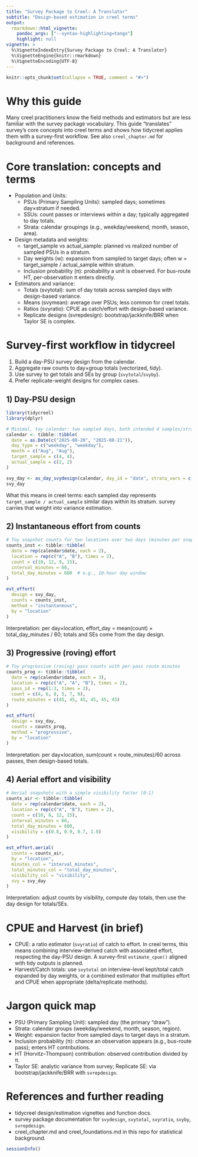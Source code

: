 ```yaml
---
title: "Survey Package to Creel: A Translator"
subtitle: "Design-based estimation in creel terms"
output:
  rmarkdown::html_vignette:
    pandoc_args: ["--syntax-highlighting=tango"]
    highlight: null
vignette: >
  %\VignetteIndexEntry{Survey Package to Creel: A Translator}
  %\VignetteEngine{knitr::rmarkdown}
  %\VignetteEncoding{UTF-8}
---
```


```r
knitr::opts_chunk$set(collapse = TRUE, comment = "#>")
```

# Why this guide

Many creel practitioners know the field methods and estimators but are less familiar with the survey package vocabulary. This guide “translates” survey’s core concepts into creel terms and shows how tidycreel applies them with a survey-first workflow. See also `creel_chapter.md` for background and references.

# Core translation: concepts and terms

- Population and Units:
  - PSUs (Primary Sampling Units): sampled days; sometimes day×stratum if needed.
  - SSUs: count passes or interviews within a day; typically aggregated to day totals.
  - Strata: calendar groupings (e.g., weekday/weekend, month, season, area).

- Design metadata and weights:
  - target_sample vs actual_sample: planned vs realized number of sampled PSUs in a stratum.
  - Day weights (w): expansion from sampled to target days; often w = target_sample / actual_sample within stratum.
  - Inclusion probability (π): probability a unit is observed. For bus-route HT, per-observation π enters directly.

- Estimators and variance:
  - Totals (svytotal): sum of day totals across sampled days with design-based variance.
  - Means (svymean): average over PSUs; less common for creel totals.
  - Ratios (svyratio): CPUE as catch/effort with design-based variance.
  - Replicate designs (svrepdesign): bootstrap/jackknife/BRR when Taylor SE is complex.

# Survey-first workflow in tidycreel

1) Build a day-PSU survey design from the calendar.
2) Aggregate raw counts to day×group totals (vectorized, tidy).
3) Use survey to get totals and SEs by group (`svytotal`/`svyby`).
4) Prefer replicate-weight designs for complex cases.

## 1) Day-PSU design

```r
library(tidycreel)
library(dplyr)

# Minimal, toy calendar: two sampled days, both intended 4 samples/stratum
calendar <- tibble::tibble(
  date = as.Date(c("2025-08-20", "2025-08-21")),
  day_type = c("weekday", "weekday"),
  month = c("Aug", "Aug"),
  target_sample = c(4, 4),
  actual_sample = c(2, 2)
)

svy_day <- as_day_svydesign(calendar, day_id = "date", strata_vars = c("day_type", "month"))
svy_day
```

What this means in creel terms: each sampled day represents `target_sample / actual_sample` similar days within its stratum. survey carries that weight into variance estimation.

## 2) Instantaneous effort from counts

```r
# Toy snapshot counts for two locations over two days (minutes per snapshot)
counts_inst <- tibble::tibble(
  date = rep(calendar$date, each = 2),
  location = rep(c("A", "B"), times = 2),
  count = c(10, 12, 9, 15),
  interval_minutes = 60,
  total_day_minutes = 600  # e.g., 10-hour day window
)

est_effort(
  design = svy_day,
  counts = counts_inst,
  method = "instantaneous",
  by = "location"
)
```

Interpretation: per day×location, effort_day = mean(count) × total_day_minutes / 60; totals and SEs come from the day design.

## 3) Progressive (roving) effort

```r
# Toy progressive (roving) pass counts with per-pass route minutes
counts_prog <- tibble::tibble(
  date = rep(calendar$date, each = 3),
  location = rep(c("A", "A", "B"), times = 2),
  pass_id = rep(1:3, times = 2),
  count = c(4, 6, 8, 5, 7, 9),
  route_minutes = c(45, 45, 45, 45, 45, 45)
)

est_effort(
  design = svy_day,
  counts = counts_prog,
  method = "progressive",
  by = "location"
)
```

Interpretation: per day×location, sum(count × route_minutes)/60 across passes, then design-based totals.

## 4) Aerial effort and visibility

```r
# Aerial snapshots with a simple visibility factor (0-1)
counts_air <- tibble::tibble(
  date = rep(calendar$date, each = 2),
  location = rep(c("A", "B"), times = 2),
  count = c(10, 8, 12, 15),
  interval_minutes = 60,
  total_day_minutes = 600,
  visibility = c(0.8, 0.9, 0.7, 1.0)
)

est_effort.aerial(
  counts = counts_air,
  by = "location",
  minutes_col = "interval_minutes",
  total_minutes_col = "total_day_minutes",
  visibility_col = "visibility",
  svy = svy_day
)
```

Interpretation: adjust counts by visibility, compute day totals, then use the day design for totals/SEs.

# CPUE and Harvest (in brief)

- CPUE: a ratio estimator (`svyratio`) of catch to effort. In creel terms, this means combining interview-derived catch with associated effort, respecting the day-PSU design. A survey-first `estimate_cpue()` aligned with tidy outputs is planned.
- Harvest/Catch totals: use `svytotal` on interview-level kept/total catch expanded by day weights, or a combined estimator that multiplies effort and CPUE when appropriate (delta/replicate methods).

# Jargon quick map

- PSU (Primary Sampling Unit): sampled day (the primary “draw”).
- Strata: calendar groups (weekday/weekend, month, season, region).
- Weight: expansion factor from sampled days to target days in a stratum.
- Inclusion probability (π): chance an observation appears (e.g., bus-route pass); enters HT contributions.
- HT (Horvitz–Thompson) contribution: observed contribution divided by π.
- Taylor SE: analytic variance from survey; Replicate SE: via bootstrap/jackknife/BRR with `svrepdesign`.

# References and further reading

- tidycreel design/estimation vignettes and function docs.
- survey package documentation for `svydesign`, `svytotal`, `svyratio`, `svyby`, `svrepdesign`.
- creel_chapter.md and creel_foundations.md in this repo for statistical background.

```r
sessionInfo()
```
